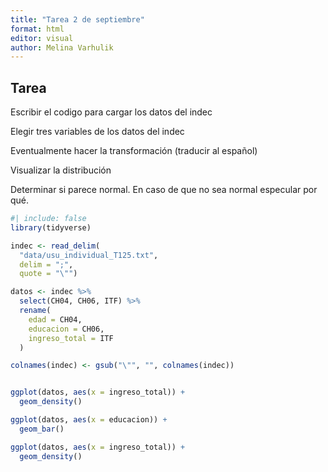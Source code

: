```yaml
---
title: "Tarea 2 de septiembre"
format: html
editor: visual
author: Melina Varhulik
---
```


## Tarea

Escribir el codigo para cargar los datos del indec

Elegir tres variables de los datos del indec

Eventualmente hacer la transformación (traducir al español)

Visualizar la distribución

Determinar si parece normal. En caso de que no sea normal especular por qué.

```r
#| include: false
library(tidyverse)
```

```r

indec <- read_delim(
  "data/usu_individual_T125.txt",
  delim = ";",
  quote = "\"")
```

```r
datos <- indec %>%
  select(CH04, CH06, ITF) %>%
  rename(
    edad = CH04,
    educacion = CH06,
    ingreso_total = ITF
  )
```

```r
colnames(indec) <- gsub("\"", "", colnames(indec))
```

```r

```

```r
ggplot(datos, aes(x = ingreso_total)) +
  geom_density()
```

```r
ggplot(datos, aes(x = educacion)) +
  geom_bar()
```

```r
ggplot(datos, aes(x = ingreso_total)) +
  geom_density()
```

